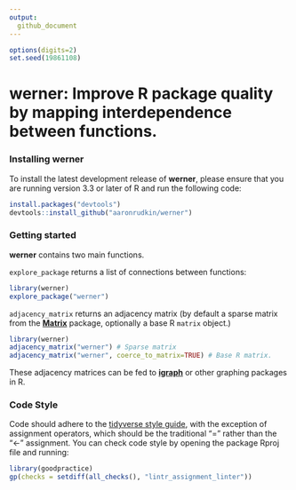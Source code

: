```yaml
---
output:
  github_document
---
```


  <!-- README.md is generated from README.Rmd. Please edit that file -->

```r
options(digits=2)
set.seed(19861108)
```

# werner: Improve R package quality by mapping interdependence between functions.

### Installing werner

To install the latest development release of **werner**, please ensure that you are running version 3.3 or later of R and run the following code:

```r
install.packages("devtools")
devtools::install_github("aaronrudkin/werner")
```

### Getting started

**werner** contains two main functions.

`explore_package` returns a list of connections between functions:
```r
library(werner)
explore_package("werner")
```

`adjacency_matrix` returns an adjacency matrix (by default a sparse matrix from the [**Matrix**](https://cran.r-project.org/web/packages/Matrix/index.html) package, optionally a base R `matrix` object.)
```r
library(werner)
adjacency_matrix("werner") # Sparse matrix
adjacency_matrix("werner", coerce_to_matrix=TRUE) # Base R matrix.
```

These adjacency matrices can be fed to [**igraph**](http://igraph.org/r/) or other graphing packages in R.

### Code Style

Code should adhere to the [tidyverse style guide](http://style.tidyverse.org/), with the exception of assignment operators, which should be the traditional "=" rather than the "<-" assignment. You can check code style by opening the package Rproj file and running:

```r
library(goodpractice)
gp(checks = setdiff(all_checks(), "lintr_assignment_linter"))
```
